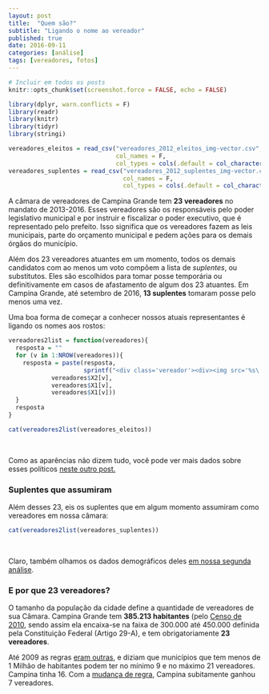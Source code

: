 ```yaml
---
layout: post
title:  "Quem são?"
subtitle: "Ligando o nome ao vereador"
published: true
date: 2016-09-11
categories: [análise]
tags: [vereadores, fotos]
---
```


```r
# Incluir em todos os posts
knitr::opts_chunk$set(screenshot.force = FALSE, echo = FALSE)
```


```r
library(dplyr, warn.conflicts = F)
library(readr)
library(knitr)
library(tidyr)
library(stringi)

vereadores_eleitos = read_csv("vereadores_2012_eleitos_img-vector.csv", 
                              col_names = F, 
                              col_types = cols(.default = col_character()))
vereadores_suplentes = read_csv("vereadores_2012_suplentes_img-vector.csv", 
                                col_names = F,
                                col_types = cols(.default = col_character()))

```

A câmara de vereadores de Campina Grande tem **23 vereadores** no mandato de 2013-2016. Esses vereadores são os responsáveis pelo poder legislativo municipal e por instruir e fiscalizar o poder executivo, que é representado pelo prefeito. Isso significa que os vereadores fazem as leis municipais, parte do orçamento municipal e pedem ações para os demais órgãos do município. 

Além dos 23 vereadores atuantes em um momento, todos os demais candidatos com ao menos um voto compõem a lista de *suplentes*, ou substitutos. Eles são escolhidos para tomar posse temporária ou definitivamente em casos de afastamento de algum dos 23 atuantes. Em Campina Grande, até setembro de 2016, **13 suplentes** tomaram posse pelo menos uma vez.

Uma boa forma de começar a conhecer nossos atuais representantes é ligando os nomes aos rostos:
 
```r
vereadores2list = function(vereadores){
  resposta = ""
  for (v in 1:NROW(vereadores)){
    resposta = paste(resposta, 
                     sprintf("<div class='vereador'><div><img src='%s\' alt = '%s' width='100%%'/></div><p>%s</p></div>",
            vereadores$X2[v],
            vereadores$X1[v],
            vereadores$X1[v]))
  }
  resposta
}

cat(vereadores2list(vereadores_eleitos))
```

<br style="clear: left;"/>

Como as aparências não dizem tudo, você pode ver mais dados sobre esses políticos [neste outro post.]({{ /2016/09/como-sao.html | prepend: site.baseurl }})

### Suplentes que assumiram

Além desses 23, eis os suplentes que em algum momento assumiram como vereadores em nossa câmara:

```r
cat(vereadores2list(vereadores_suplentes))
```

<br style="clear: left;"/>

Claro, também olhamos os dados demográficos deles [em nossa segunda análise](({{ /2016/09/como-sao.html | prepend: site.baseurl }})).

### E por que 23 vereadores?

O tamanho da população da cidade define a quantidade de vereadores de sua Câmara. Campina Grande tem **385.213 habitantes** (pelo [Censo de 2010](http://www.ibge.gov.br/home/estatistica/populacao/censo2010/), sendo assim ela encaixa-se na faixa de 300.000 até 450.000 definida pela Constituição Federal (Artigo 29-A), e tem obrigatoriamente **23 vereadores**.

Até 2009 as regras [eram outras](http://www2.camara.leg.br/documentos-e-pesquisa/publicacoes/estnottec/areas-da-conle/tema6/2010_10930.pdf), e diziam que municípios que tem menos de 1 Milhão de habitantes podem ter no mínimo 9 e no máximo 21 vereadores. Campina tinha 16. Com a [mudança de regra](http://www.planalto.gov.br/ccivil_03/constituicao/emendas/emc/emc58.htm), Campina subitamente ganhou 7 vereadores.
